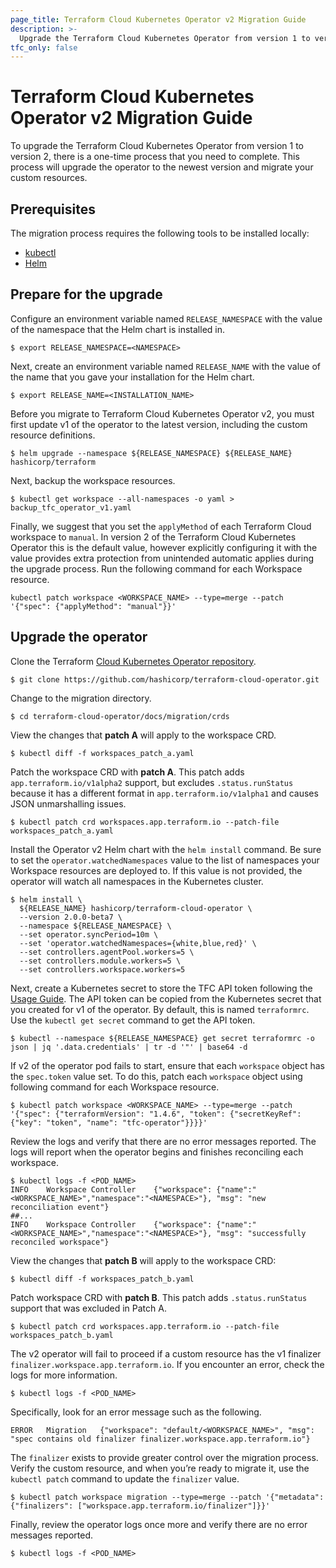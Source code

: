 ```yaml
---
page_title: Terraform Cloud Kubernetes Operator v2 Migration Guide
description: >-
  Upgrade the Terraform Cloud Kubernetes Operator from version 1 to version 2.
tfc_only: false
---
```


# Terraform Cloud Kubernetes Operator v2 Migration Guide

To upgrade the Terraform Cloud Kubernetes Operator from version 1 to version 2, there is a one-time process that you need to complete. This process will upgrade the operator to the newest version and migrate your custom resources. 

## Prerequisites

The migration process requires the following tools to be installed locally:

- [kubectl](https://kubernetes.io/docs/tasks/tools/#kubectl)
- [Helm](https://helm.sh/docs/intro/install/)

## Prepare for the upgrade

Configure an environment variable named `RELEASE_NAMESPACE` with the value of the namespace that the Helm chart is installed in.

```shell-session
$ export RELEASE_NAMESPACE=<NAMESPACE>
```

Next, create an environment variable named `RELEASE_NAME` with the value of the name that you gave your installation for the Helm chart.

```shell-session
$ export RELEASE_NAME=<INSTALLATION_NAME>
```

Before you migrate to Terraform Cloud Kubernetes Operator v2, you must first update v1 of the operator to the latest version, including the custom resource definitions.

```shell-session
$ helm upgrade --namespace ${RELEASE_NAMESPACE} ${RELEASE_NAME} hashicorp/terraform
```

Next, backup the workspace resources.

```shell-session
$ kubectl get workspace --all-namespaces -o yaml > backup_tfc_operator_v1.yaml
```

Finally, we suggest that you set the `applyMethod` of each Terraform Cloud workspace to `manual`. In version 2 of the Terraform Cloud Kubernetes Operator this is the default value, however explicitly configuring it with the value provides extra protection from unintended automatic applies during the upgrade process. Run the following command for each Workspace resource.

```shell-session
kubectl patch workspace <WORKSPACE_NAME> --type=merge --patch '{"spec": {"applyMethod": "manual"}}'
```
## Upgrade the operator

Clone the Terraform [Cloud Kubernetes Operator repository](https://github.com/hashicorp/terraform-cloud-operator).

```shell-session
$ git clone https://github.com/hashicorp/terraform-cloud-operator.git
```

Change to the migration directory.

```shell-session
$ cd terraform-cloud-operator/docs/migration/crds
```

View the changes that **patch A** will apply to the workspace CRD.

```shell-session
$ kubectl diff -f workspaces_patch_a.yaml
```

Patch the workspace CRD with **patch A**. This patch adds `app.terraform.io/v1alpha2` support, but excludes `.status.runStatus` because it has a different format in `app.terraform.io/v1alpha1` and causes JSON unmarshalling issues.

```shell-session
$ kubectl patch crd workspaces.app.terraform.io --patch-file workspaces_patch_a.yaml
```

Install the Operator v2 Helm chart with the `helm install` command. Be sure to set the `operator.watchedNamespaces` value to the list of namespaces your Workspace resources are deployed to. If this value is not provided, the operator will watch all namespaces in the Kubernetes cluster.

```shell-session
$ helm install \
  ${RELEASE_NAME} hashicorp/terraform-cloud-operator \
  --version 2.0.0-beta7 \
  --namespace ${RELEASE_NAMESPACE} \
  --set operator.syncPeriod=10m \
  --set 'operator.watchedNamespaces={white,blue,red}' \
  --set controllers.agentPool.workers=5 \
  --set controllers.module.workers=5 \
  --set controllers.workspace.workers=5
```

Next, create a Kubernetes secret to store the TFC API token following the [Usage Guide](https://github.com/hashicorp/terraform-cloud-operator/blob/main/docs/usage.md#prerequisites). The API token can be copied from the Kubernetes secret that you created for v1 of the operator. By default, this is named `terraformrc`. Use the `kubectl get secret` command to get the API token.

```shell-session
$ kubectl --namespace ${RELEASE_NAMESPACE} get secret terraformrc -o json | jq '.data.credentials' | tr -d '"' | base64 -d
```

If v2 of the operator pod fails to start, ensure that each `workspace` object has the `spec.token` value set. To do this, patch each `workspace` object using following command for each Workspace resource.

```shell-session
$ kubectl patch workspace <WORKSPACE_NAME> --type=merge --patch '{"spec": {"terraformVersion": "1.4.6", "token": {"secretKeyRef": {"key": "token", "name": "tfc-operator"}}}}'
```

Review the logs and verify that there are no error messages reported. The logs will report when the operator begins and finishes reconciling each workspace.

```shell-session
$ kubectl logs -f <POD_NAME>
INFO	Workspace Controller	{"workspace": {"name":"<WORKSPACE_NAME>","namespace":"<NAMESPACE>"}, "msg": "new reconciliation event"}
##...
INFO	Workspace Controller	{"workspace": {"name":"<WORKSPACE_NAME>","namespace":"<NAMESPACE>"}, "msg": "successfully reconciled workspace"}
```

View the changes that **patch B** will apply to the workspace CRD:

```shell-session
$ kubectl diff -f workspaces_patch_b.yaml
```

Patch workspace CRD with **patch B**. This patch adds `.status.runStatus` support that was excluded in Patch A.

```shell-session
$ kubectl patch crd workspaces.app.terraform.io --patch-file workspaces_patch_b.yaml
```

The v2 operator will fail to proceed if a custom resource has the v1 finalizer `finalizer.workspace.app.terraform.io`. If you encounter an error, check the logs for more information.

```shell-session
$ kubectl logs -f <POD_NAME>
```

Specifically, look for an error message such as the following.

```
ERROR	Migration	{"workspace": "default/<WORKSPACE_NAME>", "msg": "spec contains old finalizer finalizer.workspace.app.terraform.io"}
```
The `finalizer` exists to provide greater control over the migration process. Verify the custom resource, and when you’re ready to migrate it, use the `kubectl patch` command to update the `finalizer` value.

```shell-session
$ kubectl patch workspace migration --type=merge --patch '{"metadata": {"finalizers": ["workspace.app.terraform.io/finalizer"]}}'
```

Finally, review the operator logs once more and verify there are no error messages reported.

```shell-session
$ kubectl logs -f <POD_NAME>
```